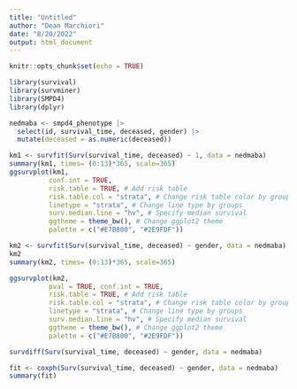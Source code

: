 ```yaml
---
title: "Untitled"
author: "Dean Marchiori"
date: "8/20/2022"
output: html_document
---
```


```r
knitr::opts_chunk$set(echo = TRUE)
```

```r
library(survival)
library(survminer)
library(SMPD4)
library(dplyr)
```

```r
nedmaba <- smpd4_phenotype |> 
  select(id, survival_time, deceased, gender) |> 
  mutate(deceased = as.numeric(deceased)) 
```

```r
km1 <- survfit(Surv(survival_time, deceased) ~ 1, data = nedmaba)
summary(km1, times= (0:13)*365, scale=365)
ggsurvplot(km1,
          conf.int = TRUE,
          risk.table = TRUE, # Add risk table
          risk.table.col = "strata", # Change risk table color by groups
          linetype = "strata", # Change line type by groups
          surv.median.line = "hv", # Specify median survival
          ggtheme = theme_bw(), # Change ggplot2 theme
          palette = c("#E7B800", "#2E9FDF"))
```

```r
km2 <- survfit(Surv(survival_time, deceased) ~ gender, data = nedmaba)
km2
summary(km2, times= (0:13)*365, scale=365)

ggsurvplot(km2,
          pval = TRUE, conf.int = TRUE,
          risk.table = TRUE, # Add risk table
          risk.table.col = "strata", # Change risk table color by groups
          linetype = "strata", # Change line type by groups
          surv.median.line = "hv", # Specify median survival
          ggtheme = theme_bw(), # Change ggplot2 theme
          palette = c("#E7B800", "#2E9FDF"))

survdiff(Surv(survival_time, deceased) ~ gender, data = nedmaba)

fit <- coxph(Surv(survival_time, deceased) ~ gender, data = nedmaba)
summary(fit)
```

